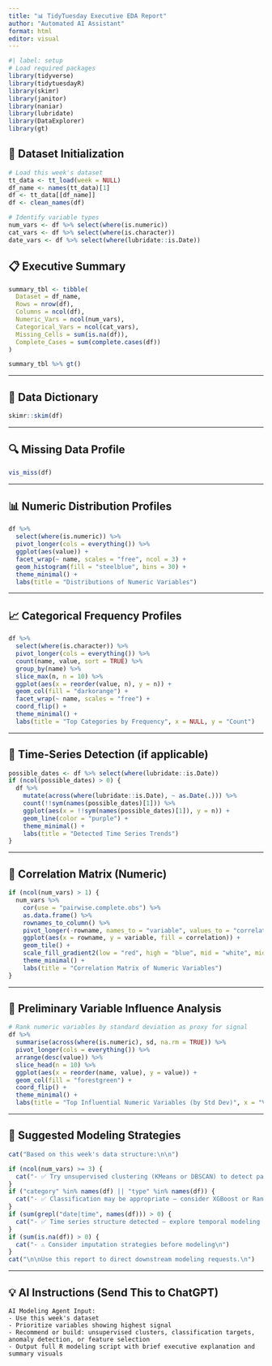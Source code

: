 ```yaml
---
title: "📊 TidyTuesday Executive EDA Report"
author: "Automated AI Assistant"
format: html
editor: visual
---
```


```r
#| label: setup
# Load required packages
library(tidyverse)
library(tidytuesdayR)
library(skimr)
library(janitor)
library(naniar)
library(lubridate)
library(DataExplorer)
library(gt)
```

## 🧠 Dataset Initialization

```r
# Load this week's dataset
tt_data <- tt_load(week = NULL)
df_name <- names(tt_data)[1]
df <- tt_data[[df_name]]
df <- clean_names(df)

# Identify variable types
num_vars <- df %>% select(where(is.numeric))
cat_vars <- df %>% select(where(is.character))
date_vars <- df %>% select(where(lubridate::is.Date))
```

## 📋 Executive Summary

```r
summary_tbl <- tibble(
  Dataset = df_name,
  Rows = nrow(df),
  Columns = ncol(df),
  Numeric_Vars = ncol(num_vars),
  Categorical_Vars = ncol(cat_vars),
  Missing_Cells = sum(is.na(df)),
  Complete_Cases = sum(complete.cases(df))
)

summary_tbl %>% gt()
```

---

## 🧾 Data Dictionary

```r
skimr::skim(df)
```

---

## 🔍 Missing Data Profile

```r
vis_miss(df)
```

---

## 📊 Numeric Distribution Profiles

```r
df %>%
  select(where(is.numeric)) %>%
  pivot_longer(cols = everything()) %>%
  ggplot(aes(value)) +
  facet_wrap(~ name, scales = "free", ncol = 3) +
  geom_histogram(fill = "steelblue", bins = 30) +
  theme_minimal() +
  labs(title = "Distributions of Numeric Variables")
```

---

## 📈 Categorical Frequency Profiles

```r
df %>%
  select(where(is.character)) %>%
  pivot_longer(cols = everything()) %>%
  count(name, value, sort = TRUE) %>%
  group_by(name) %>%
  slice_max(n, n = 10) %>%
  ggplot(aes(x = reorder(value, n), y = n)) +
  geom_col(fill = "darkorange") +
  facet_wrap(~ name, scales = "free") +
  coord_flip() +
  theme_minimal() +
  labs(title = "Top Categories by Frequency", x = NULL, y = "Count")
```

---

## 📅 Time-Series Detection (if applicable)

```r
possible_dates <- df %>% select(where(lubridate::is.Date))
if (ncol(possible_dates) > 0) {
  df %>%
    mutate(across(where(lubridate::is.Date), ~ as.Date(.))) %>%
    count(!!sym(names(possible_dates)[1])) %>%
    ggplot(aes(x = !!sym(names(possible_dates)[1]), y = n)) +
    geom_line(color = "purple") +
    theme_minimal() +
    labs(title = "Detected Time Series Trends")
}
```

---

## 🧬 Correlation Matrix (Numeric)

```r
if (ncol(num_vars) > 1) {
  num_vars %>%
    cor(use = "pairwise.complete.obs") %>%
    as.data.frame() %>%
    rownames_to_column() %>%
    pivot_longer(-rowname, names_to = "variable", values_to = "correlation") %>%
    ggplot(aes(x = rowname, y = variable, fill = correlation)) +
    geom_tile() +
    scale_fill_gradient2(low = "red", high = "blue", mid = "white", midpoint = 0) +
    theme_minimal() +
    labs(title = "Correlation Matrix of Numeric Variables")
}
```

---

## 🧠 Preliminary Variable Influence Analysis

```r
# Rank numeric variables by standard deviation as proxy for signal
df %>%
  summarise(across(where(is.numeric), sd, na.rm = TRUE)) %>%
  pivot_longer(cols = everything()) %>%
  arrange(desc(value)) %>%
  slice_head(n = 10) %>%
  ggplot(aes(x = reorder(name, value), y = value)) +
  geom_col(fill = "forestgreen") +
  coord_flip() +
  theme_minimal() +
  labs(title = "Top Influential Numeric Variables (by Std Dev)", x = "Variable", y = "Std Dev")
```

---

## 🤖 Suggested Modeling Strategies

```r
cat("Based on this week's data structure:\n\n")

if (ncol(num_vars) >= 3) {
  cat("- ✅ Try unsupervised clustering (KMeans or DBSCAN) to detect patterns\n")
}
if ("category" %in% names(df) || "type" %in% names(df)) {
  cat("- ✅ Classification may be appropriate — consider XGBoost or Random Forest\n")
}
if (sum(grepl("date|time", names(df))) > 0) {
  cat("- ✅ Time series structure detected — explore temporal modeling or forecasting\n")
}
if (sum(is.na(df)) > 0) {
  cat("- ⚠️ Consider imputation strategies before modeling\n")
}
cat("\n\nUse this report to direct downstream modeling requests.\n")
```

---

## 💡 AI Instructions (Send This to ChatGPT)

```
AI Modeling Agent Input:
- Use this week's dataset
- Prioritize variables showing highest signal
- Recommend or build: unsupervised clusters, classification targets, anomaly detection, or feature selection
- Output full R modeling script with brief executive explanation and summary visuals
```